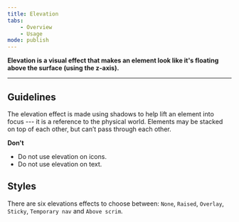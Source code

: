 ---
title: Elevation
tabs:
    - Overview
    - Usage
mode: publish
---


**Elevation is a visual effect that makes an element look like it's floating above the surface (using the z-axis).**
<!--One to two sentences as an introduction to the component-->

***

## Guidelines
<!--List how to use it, sizes, widths, grid interactions, color allowances -->

The elevation effect is made using shadows to help lift an element into focus --- it is a reference to the physical world. Elements may be stacked on top of each other, but can’t pass through each other.


**Don't**
<!--Bullet point list if needed -->

* Do not use elevation on icons. 
* Do not use elevation on text.


## Styles 
<!--One ### heading per frame in Figma, explaining each component in that frame. One 'content' section per variation if needed -->

There are six elevations effects to choose between: `None`, `Raised`, `Overlay`, `Sticky`, `Temporary nav` and `Above scrim`. 

<Embed url="https://www.figma.com/file/0TbIXrrObWj80Cf7KucKYFL0/Design-Tokens?node-id=239%3A2" />
